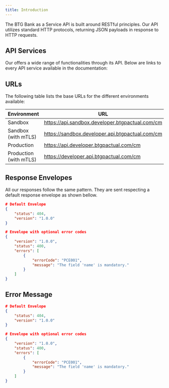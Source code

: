 ```yaml
---
title: Introduction
---
```


The BTG Bank as a Service API is built around RESTful principles. Our API utilizes standard HTTP protocols, returning JSON payloads in response to HTTP requests. 

## API Services

Our offers a wide range of functionalities through its API. Below are links to every API service available in the documentation:

<CardList cols={4}>

<Card 
  title="KYC"
  icon="lock"
  iconType='regular'
  link="/reference/onboarding/get-kyc-check"
/>

<Card 
  title="Onboarding" 
  icon="soccer-ball"
  iconType='regular'
  link="/reference/onboarding/get-onb-application"
  />

<Card 
  title="PMF Transactions" 
  icon="money"
  iconType='regular'
  link="/reference/onboarding/get-account-transaction"
  />
</CardList>


## URLs
The following table lists the base URLs for the different environments available:

| Environment            | URL                                            |
|-------------------------|------------------------------------------------|
| Sandbox                | https://api.sandbox.developer.btgpactual.com/cm |
| Sandbox (with mTLS)    | https://sandbox.developer.api.btgpactual.com/cm |
| Production             | https://api.developer.btgpactual.com/cm         |
| Production (with mTLS) | https://developer.api.btgpactual.com/cm         |


## Response Envelopes
All our responses follow the same pattern. They are sent respecting a default response envelope as shown bellow.

```JSON
# Default Envelope
{
    "status": 404,
    "version": "1.0.0"
}

# Envelope with optional error codes
{
    "version": "1.0.0",
    "status": 400,
    "errors": [
        {
            "errorCode": "PCE001",
            "message": "The field 'name' is mandatory."
        }
    ]
}
```

## Error Message

```json
# Default Envelope
{
    "status": 404,
    "version": "1.0.0"
}

# Envelope with optional error codes
{
    "version": "1.0.0",
    "status": 400,
    "errors": [
        {
            "errorCode": "PCE001",
            "message": "The field 'name' is mandatory."
        }
    ]
}
```